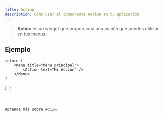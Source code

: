 ```yaml
---
title: Action
description: Cómo usar el componente Action en tu aplicación
---
```



> **Action** es un widget que proporciona una acción que puedes utilizar en tus menus.

## Ejemplo


    return (
        <Menu title="Menu principal">
            <Action text="Mi Acción" />
        </Menu>
    )
}
`;

<Code code={qActionExample} title='MenuWithActions.tsx' lang='tsx' />

Aprende más sobre [`Action`](https://vixen-js.github.io/docs/build-application-vanilla/Advanced-Widgets/QAction)